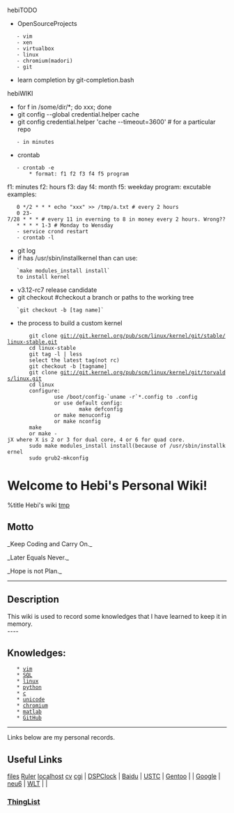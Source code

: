 hebiTODO
* OpenSourceProjects
	- vim
	- xen
	- virtualbox
	- linux
	- chromium(madori)
	- git
* learn completion by git-completion.bash


hebiWIKI
* for f in /some/dir/*; do xxx; done
* git config --global credential.helper cache
* git config credential.helper 'cache --timeout=3600'  # for a particular repo
	- in minutes
* crontab
	- crontab -e
		* format: f1 f2 f3 f4 f5 program
f1: minutes
f2: hours
f3: day
f4: month
f5: weekday
program: excutable
examples:
	0 */2 * * * echo "xxx" >> /tmp/a.txt # every 2 hours
	0 23-7/28 * * * # every 11 in everning to 8 in money every 2 hours. Wrong??
	* * * * 1-3	# Monday to Wensday
	- service crond restart
	- crontab -l

* git log
* if has /usr/sbin/installkernel than can use:
	`make modules_install install`
	to install kernel
* v3.12-rc7 release candidate
* git checkout #checkout a branch or paths to the working tree
	`git checkout -b [tag name]`

* the process to build a custom kernel
        git clone git://git.kernel.org/pub/scm/linux/kernel/git/stable/linux-stable.git 
        cd linux-stable 
        git tag -l | less 
        select the latest tag(not rc) 
        git checkout -b [tagname] 
        git clone git://git.kernel.org/pub/scm/linux/kernel/git/torvalds/linux.git 
        cd linux 
        configure: 
                use /boot/config-`uname -r`*.config to .config 
                or use default config: 
                        make defconfig 
                or make menuconfig 
                or make nconfig 
        make 
        or make -jX where X is 2 or 3 for dual core, 4 or 6 for quad core. 
        sudo make modules_install install(because of /usr/sbin/installkernel 
        sudo grub2-mkconfig




= Welcome to Hebi's Personal Wiki! =
{{http://www.catb.org/hacker-emblem/glider.png|icon}}
%title Hebi's wiki
[[tmp]]
== Motto ==
_Keep Coding and Carry On._

_Later Equals Never._

_Hope is not Plan._
----
== Description ==
This wiki is used to record some knowledges that I have learned to keep it in memory.<br>
----
== Knowledges: ==
	* [[vim]]
	* [[SQL]]
	* [[linux]]
	* [[python]]
	* [[c]]
	* [[unicode]]
	* [[chromium]]
	* [[matlab]]
	* [[GitHub]]
----
Links below are my personal records.

== Useful Links ==
[[http://home.ustc.edu.cn/~lihebi/file|files]] [[js/ruler|Ruler]] [[http://localhost:8000|localhost]]
[[cv]]
[[http://localhost:8000/cgi-bin/script.cgi|cgi]]
| [[js/clock|DSPClock]]        | [[http://www.baidu.com|Baidu]] | [[http://www.ustc.edu.cn|USTC]] | [[http://www.gentoo.org|Gentoo]] |
| [[http://google.com|Google]] | [[http://bt.neu6.edu.cn|neu6]] | [[http://wlt.ustc.edu.cn|WLT]]  |                                  |

=== [[ThingList]] ===
